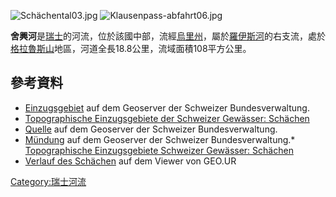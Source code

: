 {{Coord|46.86353|N|8.63290|E|display=title}}
[[Image:Schächental03.jpg|right]]
[[Image:Klausenpass-abfahrt06.jpg|right]]

'''舍興河'''是[[瑞士|瑞士]]的河流，位於該國中部，流經[[烏里州|烏里州]]，屬於[[羅伊斯河|羅伊斯河]]的右支流，處於[[格拉魯斯山|格拉魯斯山]]地區，河道全長18.8公里，流域面積108平方公里。

==參考資料==
* [http://map.geo.admin.ch/?X=191170.63&Y=699561.78&zoom=5&lang=de&topic=ech&bgLayer=ch.swisstopo.pixelkarte-farbe&layers=ch.swisstopo.vec25-gewaessernetz,ch.bafu.wasser-teileinzugsgebiete_40&catalogNodes=457,532,614 Einzugsgebiet] auf dem Geoserver der Schweizer Bundesverwaltung.
* [https://api3.geo.admin.ch/rest/services/ech/MapServer/ch.bafu.wasser-teileinzugsgebiete_2/46409/extendedHtmlPopup?lang=de Topographische Einzugsgebiete der Schweizer Gewässer: Schächen]
* [http://map.geo.admin.ch/?X=189037.09&Y=705990.37&zoom=10&lang=de&topic=ech&bgLayer=ch.swisstopo.pixelkarte-farbe&layers=ch.swisstopo.vec25-gewaessernetz&catalogNodes=457,532,614,510 Quelle] auf dem Geoserver der Schweizer Bundesverwaltung.
* [http://map.geo.admin.ch/?X=191007.06&Y=690981.02&zoom=10&lang=de&topic=ech&bgLayer=ch.swisstopo.pixelkarte-farbe&layers=ch.swisstopo.vec25-gewaessernetz&catalogNodes=457,532,614,510 Mündung] auf dem Geoserver der Schweizer Bundesverwaltung.* [https://api3.geo.admin.ch/rest/services/ech/MapServer/ch.bafu.wasser-teileinzugsgebiete_2/192281/extendedHtmlPopup?lang=de Topographische Einzugsgebiete Schweizer Gewässer: Schächen]
* [https://geo.ur.ch/viewer?Layers=Gew%C3%A4ssernetz&Visibility=1&Opacity=1&Zoom=13&Lat=46.874806746917784&Lng=8.701586861171677&mapType=SwissTLM3D Verlauf des Schächen] auf dem Viewer von GEO.UR

{{Switzerland-geo-stub}}
[[Category:瑞士河流|Category:瑞士河流]]